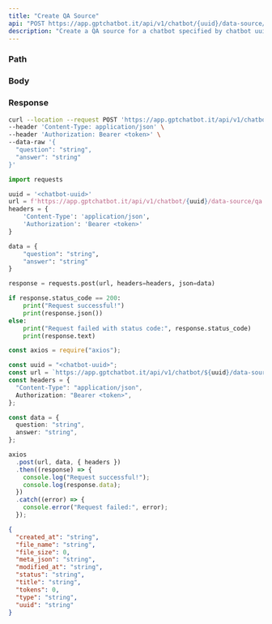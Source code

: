 ```yaml
---
title: "Create QA Source"
api: "POST https://app.gptchatbot.it/api/v1/chatbot/{uuid}/data-source/qa"
description: "Create a QA source for a chatbot specified by chatbot uuid"
---
```


### Path

<ParamField path="uuid" type="string" required />

### Body

<ParamField body="question" type="string" required />
<ParamField body="answer" type="string" required />
<ParamField body="reference_source_link" type="string" />

### Response

<ResponseField name="created_at" type="string" />
<ResponseField name="file_name" type="string" />
<ResponseField name="file_size" type="number" />
<ResponseField name="meta_json" type="string" />
<ResponseField name="modified_at" type="string" />
<ResponseField name="status" type="string" />
<ResponseField name="title" type="string" />
<ResponseField name="type" type="string" />
<ResponseField name="tokens" type="number" />
<ResponseField name="uuid" type="string" />

<RequestExample>

```bash Curl
curl --location --request POST 'https://app.gptchatbot.it/api/v1/chatbot/{uuid}/data-source/qa' \
--header 'Content-Type: application/json' \
--header 'Authorization: Bearer <token>' \
--data-raw '{
  "question": "string",
  "answer": "string"
}'
```

```py Python
import requests

uuid = '<chatbot-uuid>'
url = f'https://app.gptchatbot.it/api/v1/chatbot/{uuid}/data-source/qa'
headers = {
    'Content-Type': 'application/json',
    'Authorization': 'Bearer <token>'
}

data = {
    "question": "string",
    "answer": "string"
}

response = requests.post(url, headers=headers, json=data)

if response.status_code == 200:
    print("Request successful!")
    print(response.json())
else:
    print("Request failed with status code:", response.status_code)
    print(response.text)
```

```ts JavaScript
const axios = require("axios");

const uuid = "<chatbot-uuid>";
const url = `https://app.gptchatbot.it/api/v1/chatbot/${uuid}/data-source/qa`;
const headers = {
  "Content-Type": "application/json",
  Authorization: "Bearer <token>",
};

const data = {
  question: "string",
  answer: "string",
};

axios
  .post(url, data, { headers })
  .then((response) => {
    console.log("Request successful!");
    console.log(response.data);
  })
  .catch((error) => {
    console.error("Request failed:", error);
  });
```

</RequestExample>

<ResponseExample>

```json Response
{
  "created_at": "string",
  "file_name": "string",
  "file_size": 0,
  "meta_json": "string",
  "modified_at": "string",
  "status": "string",
  "title": "string",
  "tokens": 0,
  "type": "string",
  "uuid": "string"
}
```

</ResponseExample>
